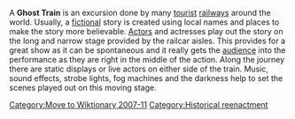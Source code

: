 {{articleissues|unreferenced=June 2007|orphan=September 2007}}
[[Category:Move to Wiktionary 2007-11]]
A '''Ghost Train''' is  an excursion done by many [[tourist]] [[railway]]s around the world.  Usually, a [[fiction]]al story is created using local names and places to make the story more believable.  [[actor|Actor]]s and actresses play out the story on the long and narrow stage provided by the railcar aisles.  This provides for a great show as it can be spontaneous and it really gets the [[audience]] into the performance as they are right in the middle of the action. Along the journey there are static displays or live actors on either side of the train.  Music, sound effects, strobe lights, fog machines and the darkness help to set the scenes played out on this moving stage.

[[Category:Historical reenactment]]

{{theat-stub}}